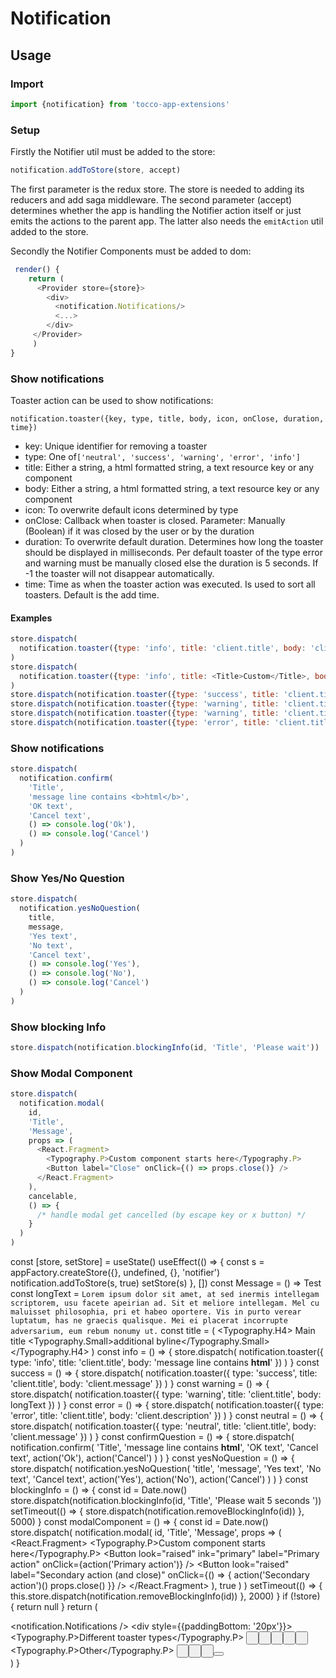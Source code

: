 

<Meta title="App-Extensions/Notification" />

# Notification

## Usage

### Import

```javascript
import {notification} from 'tocco-app-extensions'
```

### Setup

Firstly the Notifier util must be added to the store:

```javascript
notification.addToStore(store, accept)
```

The first parameter is the redux store. The store is needed to adding its reducers and add saga middleware. The second parameter (accept) determines whether the app is handling the Notifier action itself or just emits the actions to the parent app. The latter also needs the `emitAction` util added to the store.

Secondly the Notifier Components must be added to dom:

```javascript
 render() {
    return (
      <Provider store={store}>
        <div>
          <notification.Notifications/>
          <...>
        </div>
     </Provider>
     )
}
```

### Show notifications

Toaster action can be used to show notifications:

`notification.toaster({key, type, title, body, icon, onClose, duration, time})`

- key: Unique identifier for removing a toaster
- type: One of`['neutral', 'success', 'warning', 'error', 'info']`
- title: Either a string, a html formatted string, a text resource key or any component
- body: Either a string, a html formatted string, a text resource key or any component
- icon: To overwrite default icons determined by type
- onClose: Callback when toaster is closed. Parameter: Manually (Boolean) if it was closed by the user or by the duration
- duration: To overwrite default duration. Determines how long the toaster should be displayed in milliseconds. Per default toaster of the type error and warning must be manually closed else the duration is 5 seconds. If -1 the toaster will not disappear automatically.
- time: Time as when the toaster action was executed. Is used to sort all toasters. Default is the add time.

#### Examples

```javascript
store.dispatch(
  notification.toaster({type: 'info', title: 'client.title', body: 'client.message', icon: ['far', 'thumbs-up']})
)
store.dispatch(
  notification.toaster({type: 'info', title: <Title>Custom</Title>, body: 'message line contains <b>html</b>'})
)
store.dispatch(notification.toaster({type: 'success', title: 'client.title', body: 'client.message'}))
store.dispatch(notification.toaster({type: 'warning', title: 'client.title', body: longText}))
store.dispatch(notification.toaster({type: 'warning', title: 'client.title', duration: 5000}))
store.dispatch(notification.toaster({type: 'error', title: 'client.title'}))
```

### Show notifications

```javascript
store.dispatch(
  notification.confirm(
    'Title',
    'message line contains <b>html</b>',
    'OK text',
    'Cancel text',
    () => console.log('Ok'),
    () => console.log('Cancel')
  )
)
```

### Show Yes/No Question

```javascript
store.dispatch(
  notification.yesNoQuestion(
    title,
    message,
    'Yes text',
    'No text',
    'Cancel text',
    () => console.log('Yes'),
    () => console.log('No'),
    () => console.log('Cancel')
  )
)
```

### Show blocking Info

```javascript
store.dispatch(notification.blockingInfo(id, 'Title', 'Please wait'))
```

### Show Modal Component

```javascript
store.dispatch(
  notification.modal(
    id,
    'Title',
    'Message',
    props => (
      <React.Fragment>
        <Typography.P>Custom component starts here</Typography.P>
        <Button label="Close" onClick={() => props.close()} />
      </React.Fragment>
    ),
    cancelable,
    () => {
      /* handle modal get cancelled (by escape key or x button) */
    }
  )
)
```

  const [store, setStore] = useState()
  useEffect(() => {
    const s = appFactory.createStore({}, undefined, {}, 'notifier')
    notification.addToStore(s, true)
    setStore(s)
  }, [])
  const Message = () => <Fragment>Test</Fragment>
  const longText = `Lorem ipsum dolor sit amet, at sed inermis intellegam scriptorem, usu facete apeirian ad. Sit et meliore intellegam. Mel cu maluisset philosophia, pri et habeo oportere. Vis in purto verear luptatum, has ne graecis qualisque. Mei ei placerat incorrupte adversarium, eum rebum nonumy ut.`
  const title = (
    <Typography.H4>
      Main title <Typography.Small>additional byline</Typography.Small>
    </Typography.H4>
  )
  const info = () => {
    store.dispatch(
      notification.toaster({
        type: 'info',
        title: 'client.title',
        body: 'message line contains <b>html</b>'
      })
    )
  }
  const success = () => {
    store.dispatch(
      notification.toaster({
        type: 'success',
        title: 'client.title',
        body: 'client.message'
      })
    )
  }
  const warning = () => {
    store.dispatch(
      notification.toaster({
        type: 'warning',
        title: 'client.title',
        body: longText
      })
    )
  }
  const error = () => {
    store.dispatch(
      notification.toaster({
        type: 'error',
        title: 'client.title',
        body: 'client.description'
      })
    )
  }
  const neutral = () => {
    store.dispatch(
      notification.toaster({
        type: 'neutral',
        title: 'client.title',
        body: 'client.message'
      })
    )
  }
  const confirmQuestion = () => {
    store.dispatch(
      notification.confirm(
        'Title',
        'message line contains <b>html</b>',
        'OK text',
        'Cancel text',
        action('Ok'),
        action('Cancel')
      )
    )
  }
  const yesNoQuestion = () => {
    store.dispatch(
      notification.yesNoQuestion(
        'title',
        'message',
        'Yes text',
        'No text',
        'Cancel text',
        action('Yes'),
        action('No'),
        action('Cancel')
      )
    )
  }
  const blockingInfo = () => {
    const id = Date.now()
    store.dispatch(notification.blockingInfo(id, 'Title', 'Please wait 5 seconds '))
    setTimeout(() => {
      store.dispatch(notification.removeBlockingInfo(id))
    }, 5000)
  }
  const modalComponent = () => {
    const id = Date.now()
    store.dispatch(
      notification.modal(
        id,
        'Title',
        'Message',
        props => (
          <React.Fragment>
            <Typography.P>Custom component starts here</Typography.P>
            <Button look="raised" ink="primary" label="Primary action" onClick={action('Primary action')} />
            <Button
              look="raised"
              label="Secondary action (and close)"
              onClick={() => {
                action('Secondary action')()
                props.close()
              }}
            />
          </React.Fragment>
        ),
        true
      )
    )
    setTimeout(() => {
      this.store.dispatch(notification.removeBlockingInfo(id))
    }, 2000)
  }
  if (!store) {
    return null
  }
  return (
    <Provider store={store}>
      <div>
        <notification.Notifications />
        <div style={{paddingBottom: '20px'}}>
          <Typography.P>Different toaster types</Typography.P>
          <Button label="Info" look="raised" onClick={info} />
          &nbsp;
          <Button label="Success" look="raised" onClick={success} />
          &nbsp;
          <Button label="Warning" look="raised" onClick={warning} />
          &nbsp;
          <Button label="Error" look="raised" onClick={error} />
          &nbsp;
          <Button label="Neutral" look="raised" onClick={neutral} />
          &nbsp;
        </div>
        <div>
          <Typography.P>Other</Typography.P>
          <Button label="Confirm" look="raised" onClick={confirmQuestion} />
          &nbsp;
          <Button label="Yes-No Question" look="raised" onClick={yesNoQuestion} />
          &nbsp;
          <Button label="Blocking Info" look="raised" onClick={blockingInfo} />
          &nbsp;
          <Button label="Modal Component" look="raised" onClick={modalComponent} />
        </div>
      </div>
    </Provider>
  )
}

<Canvas>
  <Story name="Basic">
    <NotificationStory />
  </Story>
</Canvas>
